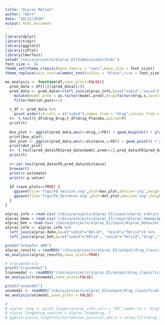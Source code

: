 ```yaml
---
title: "Alpraz Motion"
author: "Bart"
date: "10/12/2020"
output: html_document
---
```


```r
library(dplyr)
library(tidyr)
library(ggplot2)
library(sjPlot)
library(lmerTest)
setwd('/cbica/projects/alpraz_EI/SubmissionGithub/')
font_size <- 16
theme_set(theme_classic(base_family = "sans",base_size = font_size))
theme_replace(axis.text=element_text(colour = "black",size = font_size))

```

```r
mo_analysis <- function(df,save_plots=FALSE){
  pred_data = df[[1]]$pred_data[[1]]
  pred_data <- pred_data%>%left_join(alpraz_info,by=c("subid","sesid"))%>%
    mutate(model.pred = as.factor(model.pred),drug=factor(drug.x,levels = c(0,1),labels=c("Drug","Placebo")))%>%
    filter(motion_pass==1)
  
  t_df <- pred_data %>%
    pivot_wider(id_cols = c("subid"),names_from = "drug",values_from = "FD",names_prefix = "drug_")
  t<- t.test(t_df$drug_Drug,t_df$drug_Placebo,paired=T)
  print(t)
  
  box_plot <- ggplot(pred_data,aes(x=drug,y=FD)) + geom_boxplot() + ylab("Mean framewise displacement (mm)")+xlab("Session")
  print(box_plot)
  dot_plot <- ggplot(pred_data,aes(x=distance,y=FD)) + geom_point() + ylab("Mean framewise displacement (mm)")+xlab("Distance")
  print(dot_plot)
  t<- t.test(pred_data$FD[pred_data$model.pred==1],pred_data$FD[pred_data$model.pred==0],paired=F)
  print(t)
  
  r<-cor.test(pred_data$FD,pred_data$distance)
  browser()
  print(r.estimate)
  print(r.p.value)
  
  if (save_plots==TRUE) {
    ggsave(file='figs/FD_session.svg',plot=box_plot,device='svg',height=3,width=3,units = "in")
    ggsave(file='figs/FD_distance.svg',plot=dot_plot,device='svg',height=3,width=3,units = "in")
  }
}

```

```r
alpraz_info = read.csv('/cbica/projects/alpraz_EI/input/alpraz_sublist_FD2.csv')
alpraz_demo = read.csv('/cbica/projects/alpraz_EI/input/Alpraz_demographics.csv')
alpraz_beh = read.csv('/cbica/projects/alpraz_EI/input/Alpraz_behavior.csv')
alpraz_info <- alpraz_info %>% 
  left_join(alpraz_demo,by=c("subid"="bblid", "sesid"="fmriid")) %>%
  left_join(alpraz_beh,by=c("subid"="bblid", "sesid"="fmriid","drug","form","day","series","group"))
```


```r

print("Schaefer 400")
alpraz_results = readRDS('/cbica/projects/alpraz_EI/output/drug_classification/schaefer400x7_aal_GSR_all_svm_1_permute_on_FD5results.rds')
mo_analysis(alpraz_results,save_plots=TRUE)

# transmodality
print("transmodal")
transmodal <- readRDS("/cbica/projects/alpraz_EI/output/drug_classification/schaefer400x7_aal_GSR_transmodal25_svm_1_permute_on_FD5results.rds")
mo_analysis(transmodal,save_plots=FALSE)

print("unimodal")
unimodal <- readRDS("/cbica/projects/alpraz_EI/output/drug_classification/schaefer400x7_aal_GSR_unimodal25_svm_1_permute_on_FD5results.rds")
mo_analysis(unimodal,save_plots = FALSE)

# 
# alpraz_long <- pivot_longer(alpraz_info,cols = "FD",names_to = "drug")
# alpraz_long$drug_session = alpraz_long$drug..7
# ggplot(alpraz_long%>%filter(motion_pass==1),aes(x = value,fill=drug_session))+geom_density(alpha=.5,position = "dodge")

```
